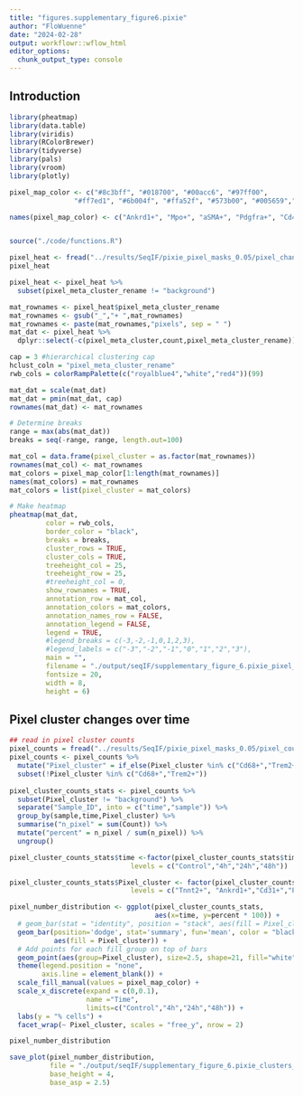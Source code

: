 ```yaml
---
title: "figures.supplementary_figure6.pixie"
author: "FloWuenne"
date: "2024-02-28"
output: workflowr::wflow_html
editor_options:
  chunk_output_type: console
---
```


## Introduction

```r
library(pheatmap)
library(data.table)
library(viridis)
library(RColorBrewer)
library(tidyverse)
library(pals)
library(vroom)
library(plotly)

pixel_map_color <- c("#8c3bff", "#018700", "#00acc6", "#97ff00",
                "#ff7ed1", "#6b004f", "#ffa52f", "#573b00", "#005659","#ffffff")

names(pixel_map_color) <- c("Ankrd1+", "Mpo+", "aSMA+", "Pdgfra+", "Cd45+", "Ccr2+", "Trem2+ Cd68+", "Cd31+", "Tnnt2+","background")


source("./code/functions.R")
```

```r
pixel_heat <- fread("../results/SeqIF/pixie_pixel_masks_0.05/pixel_channel_avg_meta_cluster.csv")
pixel_heat

pixel_heat <- pixel_heat %>%
  subset(pixel_meta_cluster_rename != "background")
```


```r
mat_rownames <- pixel_heat$pixel_meta_cluster_rename
mat_rownames <- gsub("_","+ ",mat_rownames)
mat_rownames <- paste(mat_rownames,"pixels", sep = " ")
mat_dat <- pixel_heat %>%
  dplyr::select(-c(pixel_meta_cluster,count,pixel_meta_cluster_rename))
```


```r
cap = 3 #hierarchical clustering cap
hclust_coln = "pixel_meta_cluster_rename"
rwb_cols = colorRampPalette(c("royalblue4","white","red4"))(99)

mat_dat = scale(mat_dat)
mat_dat = pmin(mat_dat, cap)
rownames(mat_dat) <- mat_rownames

# Determine breaks
range = max(abs(mat_dat))
breaks = seq(-range, range, length.out=100)

mat_col = data.frame(pixel_cluster = as.factor(mat_rownames))
rownames(mat_col) <- mat_rownames
mat_colors = pixel_map_color[1:length(mat_rownames)]
names(mat_colors) = mat_rownames
mat_colors = list(pixel_cluster = mat_colors)

# Make heatmap
pheatmap(mat_dat,
         color = rwb_cols,
         border_color = "black",
         breaks = breaks,
         cluster_rows = TRUE,
         cluster_cols = TRUE,
         treeheight_col = 25,
         treeheight_row = 25,
         #treeheight_col = 0,
         show_rownames = TRUE,
         annotation_row = mat_col,
         annotation_colors = mat_colors,
         annotation_names_row = FALSE,
         annotation_legend = FALSE,
         legend = TRUE,
         #legend_breaks = c(-3,-2,-1,0,1,2,3),
         #legend_labels = c("-3","-2","-1","0","1","2","3"),
         main = "",
         filename = "./output/seqIF/supplementary_figure_6.pixie_pixel_cluster_heatmap.pdf",
         fontsize = 20,
         width = 8,
         height = 6)
```

## Pixel cluster changes over time


```r
## read in pixel cluster counts
pixel_counts = fread("../results/SeqIF/pixie_pixel_masks_0.05/pixel_counts.all_samples.csv")
pixel_counts <- pixel_counts %>%
  mutate("Pixel_cluster" = if_else(Pixel_cluster %in% c("Cd68+","Trem2+"),"Trem2+ Cd68+",Pixel_cluster)) %>%
  subset(!Pixel_cluster %in% c("Cd68+","Trem2+"))
  
pixel_cluster_counts_stats <- pixel_counts %>%
  subset(Pixel_cluster != "background") %>%
  separate("Sample_ID", into = c("time","sample")) %>%
  group_by(sample,time,Pixel_cluster) %>%
  summarise("n_pixel" = sum(Count)) %>%
  mutate("percent" = n_pixel / sum(n_pixel)) %>%
  ungroup()
```

```r
pixel_cluster_counts_stats$time <-factor(pixel_cluster_counts_stats$time,
                              levels = c("Control","4h","24h","48h"))

pixel_cluster_counts_stats$Pixel_cluster <- factor(pixel_cluster_counts_stats$Pixel_cluster,
                              levels = c("Tnnt2+", "Ankrd1+","Cd31+","Pdgfra+", "Mpo+","aSMA+", "Ccr2+","Trem2+ Cd68+","Cd45+"))
```

```r
pixel_number_distribution <- ggplot(pixel_cluster_counts_stats, 
                                    aes(x=time, y=percent * 100)) +
  # geom_bar(stat = "identity", position = "stack", aes(fill = Pixel_cluster), color = "black") +
  geom_bar(position='dodge', stat='summary', fun='mean', color = "black",
           aes(fill = Pixel_cluster)) +
  # Add points for each fill group on top of bars
  geom_point(aes(group=Pixel_cluster), size=2.5, shape=21, fill="white", color="black") +
  theme(legend.position = "none",
        axis.line = element_blank()) +
  scale_fill_manual(values = pixel_map_color) +
  scale_x_discrete(expand = c(0,0.1),
                   name ="Time", 
                   limits=c("Control","4h","24h","48h")) +
  labs(y = "% cells") +
  facet_wrap(~ Pixel_cluster, scales = "free_y", nrow = 2)

pixel_number_distribution

save_plot(pixel_number_distribution,
          file = "./output/seqIF/supplementary_figure_6.pixie_clusters_overtime.pdf",
          base_height = 4,
          base_asp = 2.5)
```


<!-- ## Cell cluster changes over time -->

<!-- ```{r} -->
<!-- ## Plot distribution of all cell types for a given sample -->
<!-- unique(cells_over_time$cell_meta_cluster) -->
<!-- unique(cells_over_time$fov) -->
<!-- cells_over_time_sub <- subset(cells_over_time,fov == "48h_79") -->
<!-- spatial_plot <- ggplot(cells_over_time_sub,aes(X_centroid,Y_centroid,color = cell_meta_cluster)) + -->
<!--   geom_point(size = 0.01) + -->
<!--   facet_wrap(~ cell_meta_cluster) + -->
<!--   labs(title= unique(cells_over_time_sub$fov)) -->

<!-- spatial_plot -->
<!-- ``` -->

<!-- ```{r} -->
<!-- # ## Plot distribution of 1 cell type over time -->
<!-- # # cells_over_time_sub <- subset(cells_over_time,fov %in% c("Control_14","4h_97","24h_86","48h_76")) -->
<!-- # cells_over_time_sub <- cells_over_time -->
<!-- # pt_size = 0.001 -->
<!-- #  -->
<!-- # # cells_over_time_sub$fov <- factor(cells_over_time_sub$fov,  -->
<!-- # #                                   levels = c("Control_14","4h_97","24h_86","48h_76")) -->
<!-- #  -->
<!-- # spatial_plot_monos_macros_ccr2 <- ggplot(cells_over_time_sub,aes(X_centroid,Y_centroid)) + -->
<!-- #     geom_point(data = subset(cells_over_time_sub,cell_meta_cluster == "Cardiomyocytes"),size = pt_size, -->
<!-- #              color = "darkgrey") + -->
<!-- #   geom_point(data = subset(cells_over_time_sub,cell_meta_cluster == "Cardiomyocytes Ankrd1+"),size = pt_size, -->
<!-- #              color = "blue") + -->
<!-- #   geom_point(data = subset(cells_over_time_sub,cell_meta_cluster == "Neutrophils" | cell_meta_cluster ==  "Mono / Macros Ccr2+"),size = pt_size, -->
<!-- #              color = "magenta", alpha = 0.5) + -->
<!-- #     # geom_point(data = subset(cells_over_time_sub,cell_meta_cluster == "Mono / Macros Ccr2+"),size = pt_size, -->
<!-- #     #          color = "yellow") + -->
<!-- #   facet_wrap(~ fov) -->
<!-- #  -->
<!-- # spatial_plot_monos_macros_ccr2 -->
<!-- ``` -->



<!-- ```{r} -->
<!-- ## Color palette -->
<!-- cells_over_time_sub <-  cells_over_time %>% -->
<!-- #  mutate("cell_type_labels" = if_else(grepl("Macro|Neutro",cell_meta_cluster),"Myeloid cells",cell_meta_cluster)) -->
<!--   mutate("cell_type_labels" = cell_meta_cluster) -->

<!-- cells_over_time_sub <- cells_over_time_sub %>% -->
<!--   subset(!cell_type_labels %in% c("background","out_of_mask")) %>% -->
<!--   separate("fov", into = c("time","sample")) %>% -->
<!--   group_by(time,cell_type_labels) %>% -->
<!--   tally() %>% -->
<!--   ungroup() -->

<!-- cells_over_time_sub <- cells_over_time_sub %>% -->
<!--   group_by(time) %>% -->
<!--   mutate("percent" = n / sum(n)) %>% -->
<!--   ungroup() -->
<!-- ``` -->


<!-- ```{r} -->
<!-- # cells_over_time_sub$time <-factor(cells_over_time_sub$time, -->
<!-- #                               levels = c("Control","4h","24h","48h")) -->
<!-- #  -->
<!-- # cells_over_time_sub$percent_p <- cells_over_time_sub$percent * 100 -->
<!-- # cell_number_distribution_bar <- ggplot(cells_over_time_sub, aes(x=time_cont, y=percent_p, fill= cell_type_labels)) + -->
<!-- #   geom_bar(stat = "identity", position = "fill", color = "black") + -->
<!-- #   theme(legend.position = "right", -->
<!-- #         legend.title = element_blank(), -->
<!-- #         axis.line = element_blank(), -->
<!-- #         legend.text=element_text(size=18), -->
<!-- #         axis.text = element_text(size=18)) + -->
<!-- #   labs(y = "% cells") + -->
<!-- #   scale_fill_manual(values = cell_cluster_colors) + -->
<!-- #   scale_x_discrete(expand = c(0,0.1), -->
<!-- #                    name ="Time", -->
<!-- #                     limits=c("Control","4h","24h","48h")) + -->
<!-- #   guides(fill=guide_legend(nrow=10,byrow=TRUE)) -->
<!-- #  -->
<!-- # cell_number_distribution_bar -->
<!-- #  -->
<!-- # save_plot(cell_number_distribution_bar, -->
<!-- #           file = "./output/seqIF/Figure3.cell_types_overtimes.pdf", -->
<!-- #           base_height = 5, -->
<!-- #           base_asp = 1.5) -->
<!-- ``` -->
